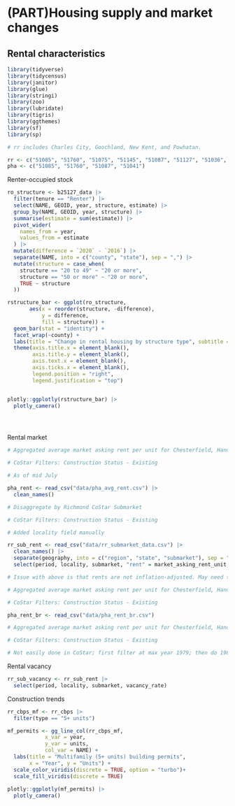 # (PART)Housing supply and market changes {.unnumbered}

## Rental characteristics{#part-2-2}

```r

library(tidyverse)
library(tidycensus)
library(janitor)
library(glue)
library(stringi)
library(zoo)
library(lubridate)
library(tigris)
library(ggthemes)
library(sf)
library(sp)

# rr includes Charles City, Goochland, New Kent, and Powhatan.

rr <- c("51085", "51760", "51075", "51145", "51087", "51127", "51036", "51041")
pha <- c("51085", "51760", "51087", "51041")


```

Renter-occupied stock

```r

ro_structure <- b25127_data |> 
  filter(tenure == "Renter") |> 
  select(NAME, GEOID, year, structure, estimate) |> 
  group_by(NAME, GEOID, year, structure) |> 
  summarise(estimate = sum(estimate)) |> 
  pivot_wider(
    names_from = year,
    values_from = estimate
  ) |> 
  mutate(difference = `2020` - `2016`) |> 
  separate(NAME, into = c("county", "state"), sep = ",") |> 
  mutate(structure = case_when(
    structure == "20 to 49" ~ "20 or more",
    structure == "50 or more" ~ "20 or more",
    TRUE ~ structure
  ))

rstructure_bar <- ggplot(ro_structure,
       aes(x = reorder(structure, -difference), 
           y = difference,
           fill = structure)) +
  geom_bar(stat = "identity") +
  facet_wrap(~county) + 
  labs(title = "Change in rental housing by structure type", subtitle = "From 2016 to 2020") +
  theme(axis.title.x = element_blank(), 
        axis.title.y = element_blank(),
        axis.text.x = element_blank(),
        axis.ticks.x = element_blank(),
        legend.position = "right",
        legend.justification = "top")


plotly::ggplotly(rstructure_bar) |> 
  plotly_camera()



```

```r

```

```r

```

Rental market

```r

# Aggregated average market asking rent per unit for Chesterfield, Hanover, Henrico, and Richmond City.

# CoStar Filters: Construction Status - Existing

# As of mid July 

pha_rent <- read_csv("data/pha_avg_rent.csv") |> 
  clean_names() 
```


```r

# Disaggregate by Richmond CoStar Submarket

# CoStar Filters: Construction Status - Existing

# Added locality field manually

rr_sub_rent <- read_csv("data/rr_submarket_data.csv") |> 
  clean_names() |> 
  separate(geography, into = c("region", "state", "submarket"), sep = " - ") |> 
  select(period, locality, submarket, "rent" = market_asking_rent_unit, vacancy_rate)

# Issue with above is that rents are not inflation-adjusted. May need to revisit. I've requested from CoStar to allow for an inflation-adjusted average rent per unit pull, BUT who knows if they can add it.

```


```r

# Aggregated average market asking rent per unit for Chesterfield, Hanover, Henrico, and Richmond City.

# CoStar Filters: Construction Status - Existing

pha_rent_br <- read_csv("data/pha_rent_br.csv")


```

```r

# Aggregated average market asking rent per unit for Chesterfield, Hanover, Henrico, and Richmond City.

# CoStar Filters: Construction Status - Existing

# Not easily done in CoStar; first filter at max year 1979; then do 1980 to 1999, then 2000 to 2009, then 2010 and beyond


```

Rental vacancy
```r

rr_sub_vacancy <- rr_sub_rent |> 
  select(period, locality, submarket, vacancy_rate)

```

Construction trends
```r

rr_cbps_mf <- rr_cbps |> 
  filter(type == "5+ units")

mf_permits <- gg_line_col(rr_cbps_mf,
            x_var = year,
            y_var = units,
            col_var = NAME) + 
  labs(title = "Multifamily (5+ units) building permits",
       x = "Year", y = "Units") + 
  scale_color_viridis(discrete = TRUE, option = "turbo")+
  scale_fill_viridis(discrete = TRUE)
  
plotly::ggplotly(mf_permits) |> 
  plotly_camera()

```